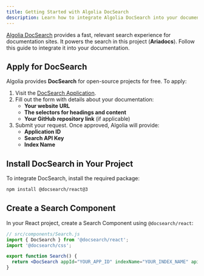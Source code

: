 ```yaml
---
title: Getting Started with Algolia DocSearch
description: Learn how to integrate Algolia DocSearch into your documentation.
---
```


[Algolia DocSearch](https://docsearch.algolia.com/) provides a fast, relevant search experience for documentation sites. It powers the search in this project (**Ariadocs**). Follow this guide to integrate it into your documentation.

## Apply for DocSearch

Algolia provides **DocSearch** for open-source projects for free. To apply:

1. Visit the [DocSearch Application](https://docsearch.algolia.com/apply/).
2. Fill out the form with details about your documentation:
   - **Your website URL**
   - **The selectors for headings and content**
   - **Your GitHub repository link** (if applicable)
3. Submit your request. Once approved, Algolia will provide:
   - **Application ID**
   - **Search API Key**
   - **Index Name**

## Install DocSearch in Your Project

To integrate DocSearch, install the required package:

```sh
npm install @docsearch/react@3
```

## Create a Search Component

In your React project, create a Search Component using `@docsearch/react`:

```jsx
// src/components/Search.js
import { DocSearch } from '@docsearch/react';
import '@docsearch/css';

export function Search() {
  return <DocSearch appId="YOUR_APP_ID" indexName="YOUR_INDEX_NAME" apiKey="YOUR_SEARCH_API_KEY" />;
}
```
